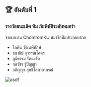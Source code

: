 
<ImageCarousel />

## 🏆 อันดับที่ 1
### รางวัลชนะเลิศ ทีม ภัยพิบัติระดับหมอรำ
 
จากผลงาน ChomromKU สมาชิกทีมประกอบด้วย 

- โภคิน วัฒนพิทักษ์
- ธนาธิป สุวรรณโคตร
- ภูมิธรรม รัตนะรัต
- กลวัชร รู้ปัญญา
- อภิญญา สุทธิโสภาอาภรณ์

![asdf](https://media.graphassets.com/HZ0A8QCaTDqFcgBwFA9V)